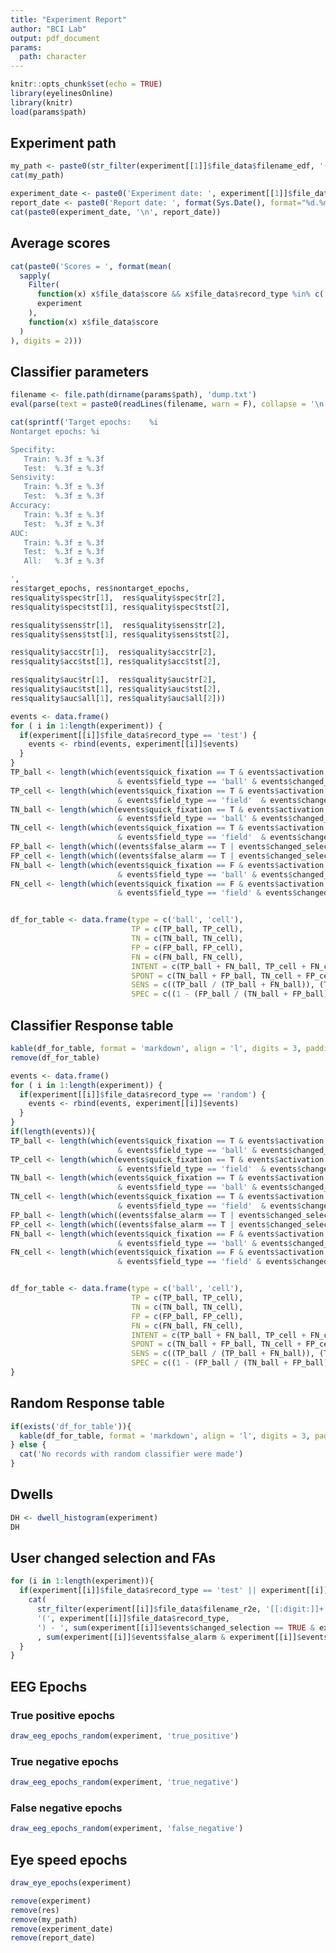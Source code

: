 ```yaml
---
title: "Experiment Report"
author: "BCI Lab"
output: pdf_document
params:
  path: character
---
```


```r
knitr::opts_chunk$set(echo = TRUE)
library(eyelinesOnline)
library(knitr)
load(params$path)
```

## Experiment path
```r
my_path <- paste0(str_filter(experiment[[1]]$file_data$filename_edf, '(^.+/[[:digit:]]+)/[[:digit:]]+.edf')[[1]][2], '/')
cat(my_path)

experiment_date <- paste0('Experiment date: ', experiment[[1]]$file_data$date)
report_date <- paste0('Report date: ', format(Sys.Date(), format="%d.%m.%Y"))
cat(paste0(experiment_date, '\n', report_date))
```

## Average scores
```r
cat(paste0('Scores = ', format(mean(
  sapply(
    Filter(
      function(x) x$file_data$score && x$file_data$record_type %in% c('train','test') ,
      experiment
    ),
    function(x) x$file_data$score
  )
), digits = 2)))
```

## Classifier parameters
```r
filename <- file.path(dirname(params$path), 'dump.txt')
eval(parse(text = paste0(readLines(filename, warn = F), collapse = '\n')))

cat(sprintf('Target epochs:    %i
Nontarget epochs: %i

Specifity:
   Train: %.3f ± %.3f
   Test:  %.3f ± %.3f
Sensivity:
   Train: %.3f ± %.3f
   Test:  %.3f ± %.3f
Accuracy:
   Train: %.3f ± %.3f
   Test:  %.3f ± %.3f
AUC:
   Train: %.3f ± %.3f
   Test:  %.3f ± %.3f
   All:   %.3f ± %.3f

',
res$target_epochs, res$nontarget_epochs,
res$quality$spec$tr[1],  res$quality$spec$tr[2],
res$quality$spec$tst[1], res$quality$spec$tst[2],

res$quality$sens$tr[1],  res$quality$sens$tr[2],
res$quality$sens$tst[1], res$quality$sens$tst[2],

res$quality$acc$tr[1],  res$quality$acc$tr[2],
res$quality$acc$tst[1], res$quality$acc$tst[2],

res$quality$auc$tr[1],  res$quality$auc$tr[2],
res$quality$auc$tst[1], res$quality$auc$tst[2],
res$quality$auc$all[1], res$quality$auc$all[2]))

```

```r
events <- data.frame()
for ( i in 1:length(experiment)) {
  if(experiment[[i]]$file_data$record_type == 'test') {
    events <- rbind(events, experiment[[i]]$events)
  }
}
TP_ball <- length(which(events$quick_fixation == T & events$activation == T 
                        & events$field_type == 'ball' & events$changed_selection == F))
TP_cell <- length(which(events$quick_fixation == T & events$activation == T 
                        & events$field_type == 'field'  & events$changed_selection == F))
TN_ball <- length(which(events$quick_fixation == T & events$activation == F 
                        & events$field_type == 'ball' & events$changed_selection == F))
TN_cell <- length(which(events$quick_fixation == T & events$activation == F 
                        & events$field_type == 'field'  & events$changed_selection == F))
FP_ball <- length(which((events$false_alarm == T | events$changed_selection == T) & events$field_type == 'ball' & events$quick_fixation == TRUE))
FP_cell <- length(which((events$false_alarm == T | events$changed_selection == T) & events$field_type == 'field' & events$quick_fixation == TRUE))
FN_ball <- length(which(events$quick_fixation == F & events$activation == T 
                        & events$field_type == 'ball' & events$changed_selection == F))
FN_cell <- length(which(events$quick_fixation == F & events$activation == T 
                        & events$field_type == 'field' & events$changed_selection == F))


df_for_table <- data.frame(type = c('ball', 'cell'),
                           TP = c(TP_ball, TP_cell),
                           TN = c(TN_ball, TN_cell),
                           FP = c(FP_ball, FP_cell),
                           FN = c(FN_ball, FN_cell),
                           INTENT = c(TP_ball + FN_ball, TP_cell + FN_cell),
                           SPONT = c(TN_ball + FP_ball, TN_cell + FP_cell),
                           SENS = c((TP_ball / (TP_ball + FN_ball)), (TP_cell / (TP_cell + FN_cell))),
                           SPEC = c((1 - (FP_ball / (TN_ball + FP_ball))), (1 - (FP_cell / (TN_cell + FP_cell)))))
```

## Classifier Response table

``` r
kable(df_for_table, format = 'markdown', align = 'l', digits = 3, padding = 4)
remove(df_for_table)
```

```r
events <- data.frame()
for ( i in 1:length(experiment)) {
  if(experiment[[i]]$file_data$record_type == 'random') {
    events <- rbind(events, experiment[[i]]$events)
  }
}
if(length(events)){
TP_ball <- length(which(events$quick_fixation == T & events$activation == T 
                        & events$field_type == 'ball' & events$changed_selection == F))
TP_cell <- length(which(events$quick_fixation == T & events$activation == T 
                        & events$field_type == 'field'  & events$changed_selection == F))
TN_ball <- length(which(events$quick_fixation == T & events$activation == F 
                        & events$field_type == 'ball' & events$changed_selection == F))
TN_cell <- length(which(events$quick_fixation == T & events$activation == F 
                        & events$field_type == 'field'  & events$changed_selection == F))
FP_ball <- length(which((events$false_alarm == T | events$changed_selection == T)& events$field_type == 'ball' & events$quick_fixation == TRUE))
FP_cell <- length(which((events$false_alarm == T | events$changed_selection == T) & events$field_type == 'field' & events$quick_fixation == TRUE))
FN_ball <- length(which(events$quick_fixation == F & events$activation == T 
                        & events$field_type == 'ball' & events$changed_selection == F))
FN_cell <- length(which(events$quick_fixation == F & events$activation == T 
                        & events$field_type == 'field' & events$changed_selection == F))


df_for_table <- data.frame(type = c('ball', 'cell'),
                           TP = c(TP_ball, TP_cell),
                           TN = c(TN_ball, TN_cell),
                           FP = c(FP_ball, FP_cell),
                           FN = c(FN_ball, FN_cell),
                           INTENT = c(TP_ball + FN_ball, TP_cell + FN_cell),
                           SPONT = c(TN_ball + FP_ball, TN_cell + FP_cell),
                           SENS = c((TP_ball / (TP_ball + FN_ball)), (TP_cell / (TP_cell + FN_cell))),
                           SPEC = c((1 - (FP_ball / (TN_ball + FP_ball))), (1 - (FP_cell / (TN_cell + FP_cell)))))
}
```


## Random Response table

``` r
if(exists('df_for_table')){
  kable(df_for_table, format = 'markdown', align = 'l', digits = 3, padding = 4)
} else {
  cat('No records with random classifier were made')
}
```


\pagebreak

## Dwells

```r
DH <- dwell_histogram(experiment)
DH
```

## User changed selection and FAs
```r
for (i in 1:length(experiment)){
  if(experiment[[i]]$file_data$record_type == 'test' || experiment[[i]]$file_data$record_type == 'random'){
    cat(
      str_filter(experiment[[i]]$file_data$filename_r2e, '[[:digit:]]+.r2e')[[1]][1],
      '(', experiment[[i]]$file_data$record_type,
      ') - ', sum(experiment[[i]]$events$changed_selection == TRUE & experiment[[i]]$events$quick_fixation == TRUE), ' changed selection (without report FA) and '
      , sum(experiment[[i]]$events$false_alarm & experiment[[i]]$events$quick_fixation == TRUE), ' FA reported \n', sep = "")
  }
}
```

\pagebreak

## EEG Epochs

### True positive epochs

```r
draw_eeg_epochs_random(experiment, 'true_positive')
```

\pagebreak

### True negative epochs

```r
draw_eeg_epochs_random(experiment, 'true_negative')
```

\pagebreak

### False negative epochs

```r
draw_eeg_epochs_random(experiment, 'false_negative')
```

\pagebreak

## Eye speed epochs

```r
draw_eye_epochs(experiment)
```

\pagebreak


```r
remove(experiment)
remove(res)
remove(my_path)
remove(experiment_date)
remove(report_date)
```

